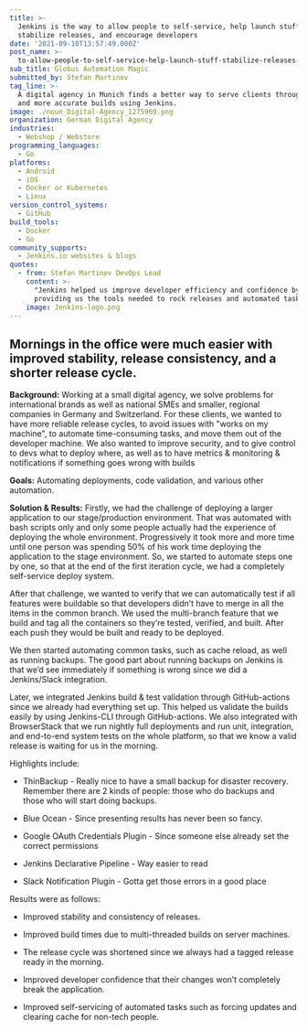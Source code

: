 ```yaml
---
title: >-
  Jenkins is the way to allow people to self-service, help launch stuff,
  stabilize releases, and encourage developers
date: '2021-09-10T13:57:49.000Z'
post_name: >-
  to-allow-people-to-self-service-help-launch-stuff-stabilize-releases-and-encourage-developers
sub_title: Globus Automation Magic
submitted_by: Stefan Martinov
tag_line: >-
  A digital agency in Munich finds a better way to serve clients through faster
  and more accurate builds using Jenkins.
image: ./noun_Digital-Agency_1275969.png
organization: German Digital Agency
industries:
  - Webshop / Webstore
programming_languages:
  - Go
platforms:
  - Android
  - iOS
  - Docker or Kubernetes
  - Linux
version_control_systems:
  - GitHub
build_tools:
  - Docker
  - Go
community_supports:
  - Jenkins.io websites & blogs
quotes:
  - from: Stefan Martinov DevOps Lead
    content: >-
      "Jenkins helped us improve developer efficiency and confidence by
      providing us the tools needed to rock releases and automated tasks!"
    image: Jenkins-logo.png
---
```

## Mornings in the office were much easier with improved stability, release consistency, and a shorter release cycle.

**Background:** Working at a small digital agency, we solve problems for international brands as well as national SMEs and smaller, regional companies in Germany and Switzerland. For these clients, we wanted to have more reliable release cycles, to avoid issues with "works on my machine", to automate time-consuming tasks, and move them out of the developer machine. We also wanted to improve security, and to give control to devs what to deploy where, as well as to have metrics & monitoring & notifications if something goes wrong with builds

**Goals:** Automating deployments, code validation, and various other automation.

<Testimonal idx="0" />

**Solution & Results:** Firstly, we had the challenge of deploying a larger application to our stage/production environment. That was automated with bash scripts only and only some people actually had the experience of deploying the whole environment. Progressively it took more and more time until one person was spending 50% of his work time deploying the application to the stage environment. So, we started to automate steps one by one, so that at the end of the first iteration cycle, we had a completely self-service deploy system.

After that challenge, we wanted to verify that we can automatically test if all features were buildable so that developers didn’t have to merge in all the items in the common branch. We used the multi-branch feature that we build and tag all the containers so they’re tested, verified, and built. After each push they would be built and ready to be deployed.

We then started automating common tasks, such as cache reload, as well as running backups. The good part about running backups on Jenkins is that we’d see immediately if something is wrong since we did a Jenkins/Slack integration.

Later, we integrated Jenkins build & test validation through GitHub-actions since we already had everything set up. This helped us validate the builds easily by using Jenkins-CLI through GitHub-actions. We also integrated with BrowserStack that we run nightly full deployments and run unit, integration, and end-to-end system tests on the whole platform, so that we know a valid release is waiting for us in the morning.

Highlights include:

-   ThinBackup - Really nice to have a small backup for disaster recovery. Remember there are 2 kinds of people: those who do backups and those who will start doing backups.

-   Blue Ocean - Since presenting results has never been so fancy.

-   Google OAuth Credentials Plugin - Since someone else already set the correct permissions

-   Jenkins Declarative Pipeline - Way easier to read

-   Slack Notification Plugin - Gotta get those errors in a good place

Results were as follows:

-   Improved stability and consistency of releases.

-   Improved build times due to multi-threaded builds on server machines.

-   The release cycle was shortened since we always had a tagged release ready in the morning.

-   Improved developer confidence that their changes won’t completely break the application.

-   Improved self-servicing of automated tasks such as forcing updates and clearing cache for non-tech people.
